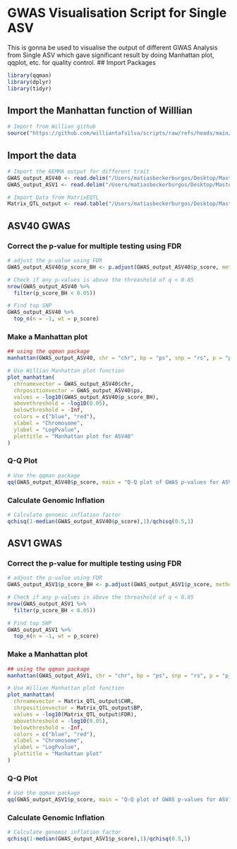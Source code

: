 # GWAS Visualisation Script for Single ASV
This is gonna be used to visualise the output of different GWAS Analysis from Single ASV which gave significant result by doing Manhattan plot, qqplot, etc. for quality control.
## Import Packages
```r
library(qqman)
library(dplyr)
library(tidyr)
```


## Import the Manhattan function of Willlian
```r
# Import from Willian github
source("https://github.com/williantafsilva/scripts/raw/refs/heads/main/function-plot_manhattan.R")
```

## Import the data
```r
# Import the GEMMA output for different trait
GWAS_output_ASV40 <- read.delim("/Users/matiasbeckerburgos/Desktop/Master_in_Bioinformatics/Master_Thesis/Hawaiian_feral_Chicken_Microbiome/Analysis/GWAS/Single_ASV/ASV40/cc5k.autosomes.selectFERAL.renamesamples.minimize.vcftoplink.geno_microbiome_clr-job9193317._CLR_GWAS-job9295735.assoc.txt")
GWAS_output_ASV1 <- read.delim("/Users/matiasbeckerburgos/Desktop/Master_in_Bioinformatics/Master_Thesis/Hawaiian_feral_Chicken_Microbiome/Analysis/GWAS/Single_ASV/ASV1/cc5k.autosomes.selectFERAL.renamesamples.minimize.vcftoplink.geno_microbiome_clr-job9193317._CLR_GWAS-job9282069.assoc.txt")

# Import Data from MatrixEQTL
Matrix_QTL_output <- read.table("/Users/matiasbeckerburgos/Desktop/Master_in_Bioinformatics/Master_Thesis/Hawaiian_feral_Chicken_Microbiome/Analysis/GWAS/MatrixQTL/matrixqtl-FDR-job9960836.txt", header = TRUE, sep = "\t", stringsAsFactors = FALSE)
```


## ASV40 GWAS

### Correct the p-value for multiple testing using FDR
```r
# adjust the p-value using FDR
GWAS_output_ASV40$p_score_BH <- p.adjust(GWAS_output_ASV40$p_score, method = "BH")

# Check if any p-values is above the threashold of q < 0.05
nrow(GWAS_output_ASV40 %>%
  filter(p_score_BH < 0.05))

# Find top SNP
GWAS_output_ASV40 %>%
  top_n(n = -1, wt = p_score)
```

### Make a Manhattan plot

```r
## using the qqman package
manhattan(GWAS_output_ASV40, chr = "chr", bp = "ps", snp = "rs", p = "p_score", logp = TRUE)
```


```r
# Use Willian Manhattan plot function
plot_manhattan(
  chrnamevector = GWAS_output_ASV40$chr,
  chrpositionvector = GWAS_output_ASV40$ps,
  values = -log10(GWAS_output_ASV40$p_score_BH),
  abovethreshold = -log10(0.05),
  belowthreshold = -Inf,
  colors = c("blue", "red"),
  xlabel = "Chromosome",
  ylabel = "LogPvalue",
  plottitle = "Manhattan plot for ASV40"
)
```

### Q-Q Plot

```r
# Use the qqman package
qq(GWAS_output_ASV40$p_score, main = "Q-Q plot of GWAS p-values for ASV40", xlim = c(0, 7), ylim = c(0,12), pch = 18, col = "blue4", cex = 1.5, las = 1)
```
### Calculate Genomic Inflation
```r
# Calculate genomic inflation factor
qchisq(1-median(GWAS_output_ASV40$p_score),1)/qchisq(0.5,1)
```

## ASV1 GWAS

### Correct the p-value for multiple testing using FDR
```r
# adjust the p-value using FDR
GWAS_output_ASV1$p_score_BH <- p.adjust(GWAS_output_ASV1$p_score, method = "BH")

# Check if any p-values is above the threashold of q < 0.05
nrow(GWAS_output_ASV1 %>%
  filter(p_score_BH < 0.05))

# Find top SNP
GWAS_output_ASV1 %>%
  top_n(n = -1, wt = p_score)
```

### Make a Manhattan plot

```r
## using the qqman package
manhattan(GWAS_output_ASV1, chr = "chr", bp = "ps", snp = "rs", p = "p_score", logp = TRUE)
```


```r
# Use Willian Manhattan plot function
plot_manhattan(
  chrnamevector = Matrix_QTL_output$CHR,
  chrpositionvector = Matrix_QTL_output$BP,
  values = -log10(Matrix_QTL_output$FDR),
  abovethreshold = -log10(0.05),
  belowthreshold = -Inf,
  colors = c("blue", "red"),
  xlabel = "Chromosome",
  ylabel = "LogPvalue",
  plottitle = "Manhattan plot"
)
```

### Q-Q Plot

```r
# Use the qqman package
qq(GWAS_output_ASV1$p_score, main = "Q-Q plot of GWAS p-values for ASV1", xlim = c(0, 7), ylim = c(0,12), pch = 18, col = "blue4", cex = 1.5, las = 1)
```

### Calculate Genomic Inflation
```r
# Calculate genomic inflation factor
qchisq(1-median(GWAS_output_ASV1$p_score),1)/qchisq(0.5,1)
```